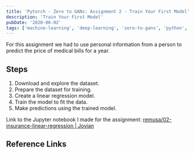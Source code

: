 ```yaml
---
title: 'Pytorch - Zero to GANs: Assignment 2 - Train Your First Model'
description: 'Train Your First Model'
pubDate: '2020-06-02'
tags: ['machine-learning', 'deep-learning', 'zero-to-gans', 'python', 'pytorch']
---
```


For this assignment we had to use personal information from a person to predict the price of medical
bills for a year.

## Steps

1. Download and explore the dataset.
2. Prepare the dataset for training.
3. Create a linear regression model.
4. Train the model to fit the data.
5. Make predictions using the trained model.

Link to the Jupyter notebook I made for the assignment:
[remusa/02-insurance-linear-regression | Jovian](https://jovian.ml/remusa/02-insurance-linear-regression)

## Reference Links
